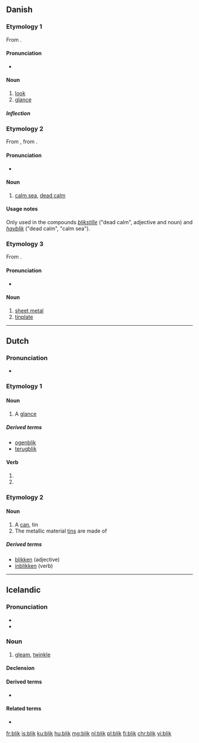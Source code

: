 ==Danish==

===Etymology 1===
From {{etyl|gml|da}} {{term|blick|lang=gml}}.

====Pronunciation====
* {{IPA|/blek/|[b̥leɡ̊]|lang=da}}

====Noun====
{{da-noun|stem=blikk|et|e}}

# [[look]]
# [[glance]]

=====Inflection=====
{{da-noun-infl|stem=blikk|et|e}}

===Etymology 2===
From {{etyl|non|da}} {{term|blik|lang=non}}, from {{etyl|gml|da}} {{term|blick|lang=gml}}.

====Pronunciation====
* {{IPA|/blek/|[b̥leɡ̊]|lang=da}}

====Noun====
{{head|da|noun|g=n}}

# {{context|archaic|lang=da}} [[calm sea]], [[dead calm]]

====Usage notes====
Only used in the compounds ''[[blikstille]]'' ("dead calm", adjective and noun) and ''[[havblik]]'' ("dead calm", "calm sea").

===Etymology 3===
From {{etyl|gml|da}} {{term|bleck|lang=gml}}.

====Pronunciation====
* {{IPA|/blek/|[b̥leɡ̊]|lang=da}}

====Noun====
{{da-noun|stem=blikk|et|-}}

# [[sheet metal]]
# [[tinplate]]

----

==Dutch==

===Pronunciation===
* {{rhymes|ɪk|lang=nl}}

===Etymology 1===

====Noun====
{{nl-noun|m|blikken|blikje}}

# A [[glance]]

=====Derived terms=====
* [[ogenblik]] {{n}}
* [[terugblik]] {{m}}

====Verb====
{{nl-verb-form}}

# {{nl-verb form of|p=1|n=sg|t=pres|m=ind|blikken}}
# {{nl-verb form of|m=imp|blikken}}

===Etymology 2===

====Noun====
{{nl-noun|n|blikken|blikje}}

# A [[can]], tin
# The metallic material [[tin]]s are made of

=====Derived terms=====
* [[blikken]] (adjective)
* [[inblikken]] (verb)

----

==Icelandic==

===Pronunciation===
* {{IPA|/plɪːk/|lang=is}}
* {{rhymes|ɪːk|lang=is}}

===Noun===
{{is-noun|n|bliks|blik}}

# [[gleam]], [[twinkle]]

====Declension====
{{is-decl-noun-n-s|bl|i|k}}

====Derived terms====
* {{l|is|augnablik}}

====Related terms====
* {{l|is|blika}}

[[fr:blik]]
[[is:blik]]
[[ku:blik]]
[[hu:blik]]
[[mg:blik]]
[[nl:blik]]
[[pl:blik]]
[[fi:blik]]
[[chr:blik]]
[[yi:blik]]